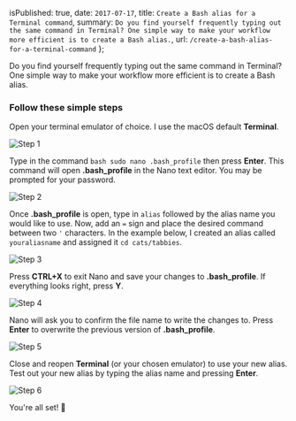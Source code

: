 
  isPublished: true,
  date: `2017-07-17`,
  title: `Create a Bash alias for a Terminal command`,
  summary: `Do you find yourself frequently typing out the same command in Terminal? One
  simple way to make your workflow more efficient is to create a Bash alias.`,
  url: `/create-a-bash-alias-for-a-terminal-command`
};


Do you find yourself frequently typing out the same command in Terminal? One simple way to make your workflow more efficient is to create a Bash alias.

### Follow these simple steps

Open your terminal emulator of choice. I use the macOS default **Terminal**.

![Step 1](/static/blog/create-a-bash-alias-for-a-terminal-command/step-1.png)

Type in the command `bash sudo nano .bash_profile` then press **Enter**. This command will open **.bash_profile** in the Nano text editor. You may be prompted for your password.

![Step 2](/static/blog/create-a-bash-alias-for-a-terminal-command/step-2.png)

Once **.bash_profile** is open, type in `alias` followed by the alias name you would like to use. Now, add an `=` sign and place the desired command between two `'` characters. In the example below, I created an alias called `youraliasname` and assigned it `cd cats/tabbies`.

![Step 3](/static/blog/create-a-bash-alias-for-a-terminal-command/step-3.png)

Press **CTRL+X** to exit Nano and save your changes to **.bash_profile**. If everything looks right, press **Y**.

![Step 4](/static/blog/create-a-bash-alias-for-a-terminal-command/step-4.png)

Nano will ask you to confirm the file name to write the changes to. Press **Enter** to overwrite the previous version of **.bash_profile**.

![Step 5](/static/blog/create-a-bash-alias-for-a-terminal-command/step-5.png)

Close and reopen **Terminal** (or your chosen emulator) to use your new alias. Test out your new alias by typing the alias name and pressing **Enter**.

![Step 6](/static/blog/create-a-bash-alias-for-a-terminal-command/step-6.png)

You're all set! 🚀
